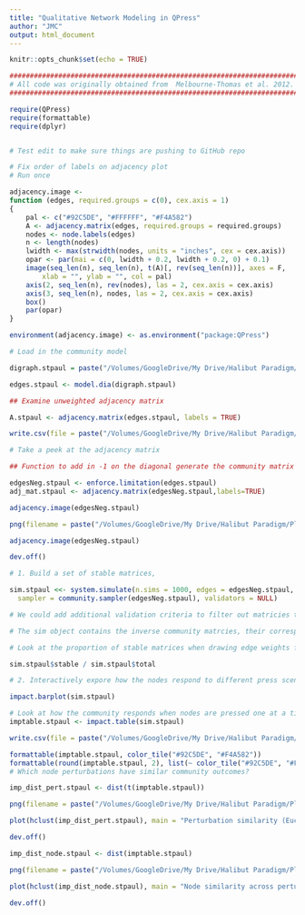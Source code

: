 ```yaml
---
title: "Qualitative Network Modeling in QPress"
author: "JMC"
output: html_document
---
```


```r
knitr::opts_chunk$set(echo = TRUE)
```

```r
########################################################################
# All code was originally obtained from  Melbourne-Thomas et al. 2012. #
########################################################################

require(QPress)
require(formattable)
require(dplyr)


# Test edit to make sure things are pushing to GitHub repo
```

```r
# Fix order of labels on adjacency plot
# Run once

adjacency.image <-
function (edges, required.groups = c(0), cex.axis = 1) 
{
    pal <- c("#92C5DE", "#FFFFFF", "#F4A582")
    A <- adjacency.matrix(edges, required.groups = required.groups)
    nodes <- node.labels(edges)
    n <- length(nodes)
    lwidth <- max(strwidth(nodes, units = "inches", cex = cex.axis))
    opar <- par(mai = c(0, lwidth + 0.2, lwidth + 0.2, 0) + 0.1)
    image(seq_len(n), seq_len(n), t(A)[, rev(seq_len(n))], axes = F, 
        xlab = "", ylab = "", col = pal)
    axis(2, seq_len(n), rev(nodes), las = 2, cex.axis = cex.axis)
    axis(3, seq_len(n), nodes, las = 2, cex.axis = cex.axis)
    box()
    par(opar)
}

environment(adjacency.image) <- as.environment("package:QPress")
```

```r
# Load in the community model

digraph.stpaul = paste("/Volumes/GoogleDrive/My Drive/Halibut Paradigm/Dia Files/", expression(stpaul), ".dia", sep = "")

edges.stpaul <- model.dia(digraph.stpaul)

## Examine unweighted adjacency matrix

A.stpaul <- adjacency.matrix(edges.stpaul, labels = TRUE)

write.csv(file = paste("/Volumes/GoogleDrive/My Drive/Halibut Paradigm/Community Matrices/comm_matrix_", expression(stpaul), ".csv", sep = ""), x = A.stpaul)

# Take a peek at the adjacency matrix

## Function to add in -1 on the diagonal generate the community matrix

edgesNeg.stpaul <- enforce.limitation(edges.stpaul)
adj_mat.stpaul <- adjacency.matrix(edgesNeg.stpaul,labels=TRUE)

adjacency.image(edgesNeg.stpaul)

png(filename = paste("/Volumes/GoogleDrive/My Drive/Halibut Paradigm/Plots/adj_image_", expression(stpaul),".png", sep = ""), units = "px", height = 700, width = 1000)

adjacency.image(edgesNeg.stpaul)

dev.off()

# 1. Build a set of stable matrices, 

sim.stpaul <<- system.simulate(n.sims = 1000, edges = edgesNeg.stpaul, 
  sampler = community.sampler(edgesNeg.stpaul), validators = NULL) 

```


```r
# We could add additional validation criteria to filter out matricies that don't reproduce a known system behavior 

# The sim object contains the inverse community matrcies, their corresponding edge weights, and a few other things.... 

# Look at the proportion of stable matrices when drawing edge weights from uniform distributions

sim.stpaul$stable / sim.stpaul$total

# 2. Interactively expore how the nodes respond to different press scenarios

impact.barplot(sim.stpaul)

# Look at how the community responds when nodes are pressed one at a time.
imptable.stpaul <- impact.table(sim.stpaul)

write.csv(file = paste("/Volumes/GoogleDrive/My Drive/Halibut Paradigm/Output/imp_table_", expression(stpaul), ".csv", sep = ""), x = imptable.stpaul)

formattable(imptable.stpaul, color_tile("#92C5DE", "#F4A582"))
formattable(round(imptable.stpaul, 2), list(~ color_tile("#92C5DE", "#F4A582")))
# Which node perturbations have similar community outcomes?

imp_dist_pert.stpaul <- dist(t(imptable.stpaul))

png(filename = paste("/Volumes/GoogleDrive/My Drive/Halibut Paradigm/Plots/pert_dist_", expression(stpaul), ".png", sep = ""), units = "px", height = 700, width = 1000)

plot(hclust(imp_dist_pert.stpaul), main = "Perturbation similarity (Euclidean distance)", hang = -1)

dev.off()

imp_dist_node.stpaul <- dist(imptable.stpaul)

png(filename = paste("/Volumes/GoogleDrive/My Drive/Halibut Paradigm/Plots/node_dist_", expression(stpaul), ".png", sep = ""), units = "px", height = 700, width = 1000)

plot(hclust(imp_dist_node.stpaul), main = "Node similarity across perturbations (Euclidean distance)", hang = -1)

dev.off()
```

